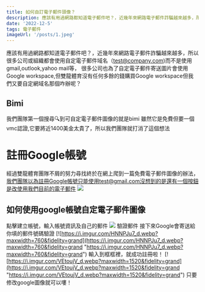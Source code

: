 ```yaml
---
title: 如何自訂電子郵件頭像？
description: 應該有用過網路都知道電子郵件吧？，近幾年來網路電子郵件詐騙越來越多，所以很多公司或組織都會使用自定電子郵件域名（test@company.com)而不是使用gmail,outlook,yahoo mail等， 很多公司也為了自定電子郵件寄送圖片會使用Google workspace,但雙龍體育沒有任何多餘的錢購買Google workspace但我們又要自定網域名那個咋辦呢？
date: '2022-12-5'
tags: 電子郵件
imageUrl: '/posts/1.jpeg'
---
```

應該有用過網路都知道電子郵件吧？，近幾年來網路電子郵件詐騙越來越多，所以很多公司或組織都會使用自定電子郵件域名（test@company.com)而不是使用gmail,outlook,yahoo mail等，
很多公司也為了自定電子郵件寄送圖片會使用Google workspace,但雙龍體育沒有任何多餘的錢購買Google workspace但我們又要自定網域名那個咋辦呢？
## Bimi
我們團隊第一個搜尋🔍到可自定電子郵件圖像的就是bimi
雖然它是免費但要一個vmc認證,它要將近1400美金太貴了，所以我們團隊就打消了這個想法
# 註冊Google帳號
經過雙龍體育團隊不屑的努力尋找終於在網上爬到一篇免費電子郵件圖像的辦法，
我們團隊以為註冊Google帳號只能使用test@gmail.com沒想到的是還有一個按鈕是改使用我們目前的電子郵件
[![](https://i.imgur.com/5cZgSyT_d.webp?maxwidth=1520&fidelity=grand)](http://https://i.imgur.com/5cZgSyT_d.webp?maxwidth=1520&fidelity=grand)
## 如何使用google帳號自定電子郵件圖像
點擊建立帳號，輸入帳號資訊及自己的郵件
[![](https://i.imgur.com/GecDvkj_d.webp?maxwidth=1520&fidelity=grand)](https://i.imgur.com/GecDvkj_d.webp?maxwidth=1520&fidelity=grand)
驗證郵件
接下來Google會寄送給你填的郵件號碼驗證
[![https://i.imgur.com/HNNPJu7_d.webp?maxwidth=760&fidelity=grand](https://i.imgur.com/HNNPJu7_d.webp?maxwidth=760&fidelity=grand "https://i.imgur.com/HNNPJu7_d.webp?maxwidth=760&fidelity=grand")
輸入到框框裡，就成功註冊啦！
[![https://i.imgur.com/VEtoujV_d.webp?maxwidth=1520&fidelity=grand](https://i.imgur.com/VEtoujV_d.webp?maxwidth=1520&fidelity=grand "https://i.imgur.com/VEtoujV_d.webp?maxwidth=1520&fidelity=grand")
只要修改google圖像就可以嘍！

